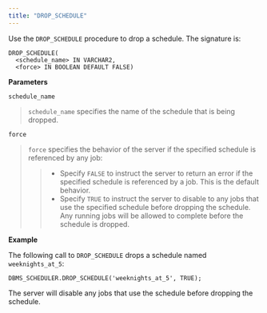 ```yaml
---
title: "DROP_SCHEDULE"
---
```




Use the `DROP_SCHEDULE` procedure to drop a schedule. The signature is:

``` text
DROP_SCHEDULE(
  <schedule_name> IN VARCHAR2,
  <force> IN BOOLEAN DEFAULT FALSE)
```

**Parameters**

`schedule_name`

> `schedule_name` specifies the name of the schedule that is being dropped.

`force`

> `force` specifies the behavior of the server if the specified schedule is referenced by any job:
> 
> >   - Specify `FALSE` to instruct the server to return an error if the specified schedule is referenced by a job. This is the default behavior.
> >   - Specify `TRUE` to instruct the server to disable to any jobs that use the specified schedule before dropping the schedule. Any running jobs will be allowed to complete before the schedule is dropped.

**Example**

The following call to `DROP_SCHEDULE` drops a schedule named `weeknights_at_5`:

``` text
DBMS_SCHEDULER.DROP_SCHEDULE('weeknights_at_5', TRUE);
```

The server will disable any jobs that use the schedule before dropping the schedule.
